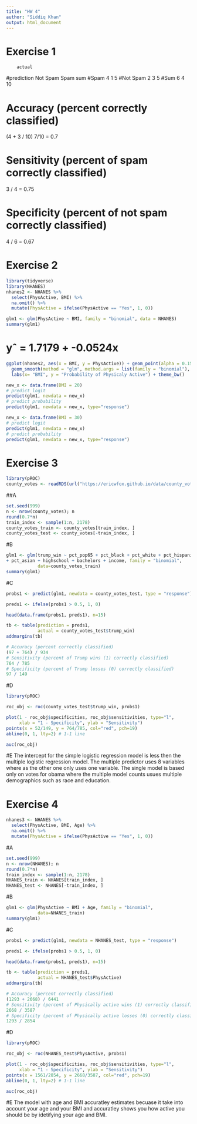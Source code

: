 ```yaml
---
title: "HW 4"
author: "Siddiq Khan"
output: html_document
---
```


# Exercise 1

        actual
#prediction Not Spam    Spam     sum
#Spam         4           1       5
#Not Spam     2           3       5
#Sum          6           4       10

# Accuracy (percent correctly classified)
(4 + 3 / 10)
7/10 = 0.7

# Sensitivity (percent of spam correctly classified)
3 / 4 = 0.75

# Specificity (percent of not spam correctly classified)
4 / 6 = 0.67

# Exercise 2

```r
library(tidyverse)
library(NHANES)
nhanes2 <- NHANES %>%
  select(PhysActive, BMI) %>%
  na.omit() %>%
  mutate(PhysActive = ifelse(PhysActive == "Yes", 1, 0))
```

```r
glm1 <- glm(PhysActive ~ BMI, family = "binomial", data = NHANES)
summary(glm1)
```
# yˆ = 1.7179 + -0.0524x

```r
ggplot(nhanes2, aes(x = BMI, y = PhysActive)) + geom_point(alpha = 0.15) +
  geom_smooth(method = "glm", method.args = list(family = "binomial"), se=F) +
  labs(x= "BMI", y = "Probability of Physicaly Active") + theme_bw()
```

```r
new_x <- data.frame(BMI = 20)
# predict logit
predict(glm1, newdata = new_x) 
# predict probability
predict(glm1, newdata = new_x, type="response") 
```

```r
new_x <- data.frame(BMI = 30)
# predict logit
predict(glm1, newdata = new_x) 
# predict probability
predict(glm1, newdata = new_x, type="response") 
```




# Exercise 3

```r
library(pROC)
county_votes <- readRDS(url("https://ericwfox.github.io/data/county_votes16.rds"))
```

##A

```r
set.seed(999)
n <- nrow(county_votes); n
round(0.7*n)
train_index <- sample(1:n, 2178) 
county_votes_train <- county_votes[train_index, ]
county_votes_test <- county_votes[-train_index, ]
```
#B

```r
glm1 <- glm(trump_win ~ pct_pop65 + pct_black + pct_white + pct_hispanic
+ pct_asian + highschool + bachelors + income, family = "binomial", 
            data=county_votes_train)
summary(glm1)
```

#C

```r
probs1 <- predict(glm1, newdata = county_votes_test, type = "response")
```

```r
preds1 <- ifelse(probs1 > 0.5, 1, 0)

head(data.frame(probs1, preds1), n=15)
```


```r
tb <- table(prediction = preds1,
            actual = county_votes_test$trump_win)
addmargins(tb)
```

```r
# Accuracy (percent correctly classified)
(97 + 764) / 934
# Sensitivity (percent of Trump wins (1) correctly classified)
764 / 785
# Specificity (percent of Trump losses (0) correctly classified)
97 / 149
```

#D

```r
library(pROC)

roc_obj <- roc(county_votes_test$trump_win, probs1)

plot(1 - roc_obj$specificities, roc_obj$sensitivities, type="l",
     xlab = "1 - Specificity", ylab = "Sensitivity")
points(x = 52/149, y = 764/785, col="red", pch=19) 
abline(0, 1, lty=2) # 1-1 line

auc(roc_obj)
```

#E The intercept for the simple logistic regression model is less then the multiple logistic regression model. The multiple predictor uses 8 variables where as the other one only uses one variable. The single model is based only on votes for obama where the multiple model counts usues multiple demographics such as race and education.




# Exercise 4

```r
nhanes3 <- NHANES %>%
  select(PhysActive, BMI, Age) %>%
  na.omit() %>%
  mutate(PhysActive = ifelse(PhysActive == "Yes", 1, 0))
```

#A

```r
set.seed(999)
n <- nrow(NHANES); n
round(0.7*n)
train_index <- sample(1:n, 2178) 
NHANES_train <- NHANES[train_index, ]
NHANES_test <- NHANES[-train_index, ]
```
#B

```r
glm1 <- glm(PhysActive ~ BMI + Age, family = "binomial", 
            data=NHANES_train)
summary(glm1)
```
#C

```r
probs1 <- predict(glm1, newdata = NHANES_test, type = "response")
```

```r
preds1 <- ifelse(probs1 > 0.5, 1, 0)

head(data.frame(probs1, preds1), n=15)
```


```r
tb <- table(prediction = preds1,
            actual = NHANES_test$PhysActive)
addmargins(tb)
```

```r
# Accuracy (percent correctly classified)
(1293 + 2668) / 6441
# Sensitivity (percent of Physically active wins (1) correctly classified)
2668 / 3587
# Specificity (percent of Physically active losses (0) correctly classified)
1293 / 2854
```
#D

```r
library(pROC)

roc_obj <- roc(NHANES_test$PhysActive, probs1)

plot(1 - roc_obj$specificities, roc_obj$sensitivities, type="l",
     xlab = "1 - Specificity", ylab = "Sensitivity")
points(x = 1561/2854, y = 2668/3587, col="red", pch=19) 
abline(0, 1, lty=2) # 1-1 line

auc(roc_obj)
```


#E The model with age and BMI accuratley estimates becuase it take into account your age and your BMI and accuratley shows you how active you should be by idetifying your age and BMI.
